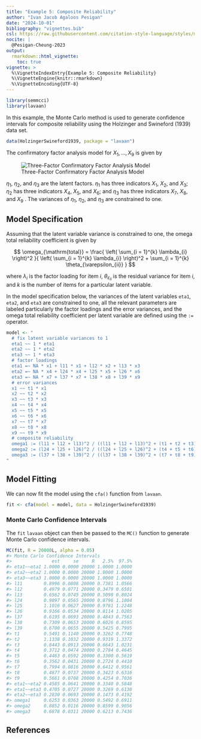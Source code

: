 ```yaml
---
title: "Example 5: Composite Reliability"
author: "Ivan Jacob Agaloos Pesigan"
date: "2024-10-01"
bibliography: "vignettes.bib"
csl: https://raw.githubusercontent.com/citation-style-language/styles/master/apa.csl
nocite: |
  @Pesigan-Cheung-2023
output:
  rmarkdown::html_vignette:
    toc: true
vignette: >
  %\VignetteIndexEntry{Example 5: Composite Reliability}
  %\VignetteEngine{knitr::rmarkdown}
  %\VignetteEncoding{UTF-8}
---
```


<!-- vignettes/example-5-composite-reliability.Rmd is generated from .setup/vignettes/example-5-composite-reliability.Rmd.orig. Please edit that file -->






``` r
library(semmcci)
library(lavaan)
```

In this example,
the Monte Carlo method is used to generate confidence intervals
for composite reliability
using the Holzinger and Swineford (1939) data set.


``` r
data(HolzingerSwineford1939, package = "lavaan")
```

\noindent The confirmatory factor analysis model for $X_{1}, \dots, X_{9}$
is given by

![Three-Factor Confirmatory Factor Analysis Model](https://raw.githubusercontent.com/jeksterslab/semmcci/main/.setup/latex/figures/png/cfa.png)

\noindent $\eta_{1}$, $\eta_{2}$, and $\eta_{3}$ are the latent factors.
$\eta_{1}$ has three indicators $X_{1}$, $X_{2}$, and $X_{3}$;
$\eta_{2}$ has three indicators $X_{4}$, $X_{5}$, and $X_{6}$; and
$\eta_{3}$ has three indicators $X_{7}$, $X_{8}$, and $X_{9}$ .
The variances of $\eta_{1}$, $\eta_{2}$, and $\eta_{3}$ are constrained to one.

## Model Specification

Assuming that the latent variable variance is constrained to one,
the omega total reliability coefficient is given by

$$
  \omega_{\mathrm{total}}
  =
  \frac{
  \left(
  \sum_{i = 1}^{k}
  \lambda_{i}
  \right)^2
  }{
  \left(
  \sum_{i = 1}^{k}
  \lambda_{i}
  \right)^2
  +
  \sum_{i = 1}^{k}
  \theta_{\varepsilon_{ii}}
  }
$$

\noindent where $\lambda_{i}$ is the factor loading for item $i$,
$\theta_{\varepsilon_{ii}}$ is the residual variance for item $i$,
and $k$ is the number of items for a particular latent variable.

In the model specification below,
the variances of the latent variables `eta1`, `eta2`, and `eta3` are constrained to one,
all the relevant parameters are labeled particularly the factor loadings and the error variances,
and the omega total reliability coefficient per latent variable are defined
using the `:=` operator.


``` r
model <- "
  # fix latent variable variances to 1
  eta1 ~~ 1 * eta1
  eta2 ~~ 1 * eta2
  eta3 ~~ 1 * eta3
  # factor loadings
  eta1 =~ NA * x1 + l11 * x1 + l12 * x2 + l13 * x3
  eta2 =~ NA * x4 + l24 * x4 + l25 * x5 + l26 * x6
  eta3 =~ NA * x7 + l37 * x7 + l38 * x8 + l39 * x9
  # error variances
  x1 ~~ t1 * x1
  x2 ~~ t2 * x2
  x3 ~~ t3 * x3
  x4 ~~ t4 * x4
  x5 ~~ t5 * x5
  x6 ~~ t6 * x6
  x7 ~~ t7 * x7
  x8 ~~ t8 * x8
  x9 ~~ t9 * x9
  # composite reliability
  omega1 := (l11 + l12 + l13)^2 / ((l11 + l12 + l13)^2 + (t1 + t2 + t3))
  omega2 := (l24 + l25 + l26)^2 / ((l24 + l25 + l26)^2 + (t4 + t5 + t6))
  omega3 := (l37 + l38 + l39)^2 / ((l37 + l38 + l39)^2 + (t7 + t8 + t9))
"
```

## Model Fitting

We can now fit the model using the `cfa()` function from `lavaan`.


``` r
fit <- cfa(model = model, data = HolzingerSwineford1939)
```

### Monte Carlo Confidence Intervals

The `fit` `lavaan` object can then be passed to the `MC()` function
to generate Monte Carlo confidence intervals.


``` r
MC(fit, R = 20000L, alpha = 0.05)
#> Monte Carlo Confidence Intervals
#>               est     se     R   2.5%  97.5%
#> eta1~~eta1 1.0000 0.0000 20000 1.0000 1.0000
#> eta2~~eta2 1.0000 0.0000 20000 1.0000 1.0000
#> eta3~~eta3 1.0000 0.0000 20000 1.0000 1.0000
#> l11        0.8996 0.0808 20000 0.7381 1.0566
#> l12        0.4979 0.0771 20000 0.3479 0.6501
#> l13        0.6562 0.0745 20000 0.5098 0.8024
#> l24        0.9897 0.0565 20000 0.8796 1.1004
#> l25        1.1016 0.0627 20000 0.9781 1.2248
#> l26        0.9166 0.0534 20000 0.8114 1.0205
#> l37        0.6195 0.0693 20000 0.4843 0.7563
#> l38        0.7309 0.0653 20000 0.6026 0.8595
#> l39        0.6700 0.0655 20000 0.5425 0.7995
#> t1         0.5491 0.1140 20000 0.3262 0.7748
#> t2         1.1338 0.1032 20000 0.9319 1.3372
#> t3         0.8443 0.0913 20000 0.6643 1.0231
#> t4         0.3712 0.0474 20000 0.2784 0.4645
#> t5         0.4463 0.0592 20000 0.3300 0.5619
#> t6         0.3562 0.0431 20000 0.2724 0.4410
#> t7         0.7994 0.0816 20000 0.6412 0.9561
#> t8         0.4877 0.0737 20000 0.3423 0.6316
#> t9         0.5661 0.0708 20000 0.4254 0.7036
#> eta1~~eta2 0.4585 0.0641 20000 0.3340 0.5848
#> eta1~~eta3 0.4705 0.0727 20000 0.3269 0.6138
#> eta2~~eta3 0.2830 0.0693 20000 0.1473 0.4192
#> omega1     0.6253 0.0363 20000 0.5492 0.6911
#> omega2     0.8852 0.0116 20000 0.8599 0.9056
#> omega3     0.6878 0.0311 20000 0.6213 0.7436
```

## References
